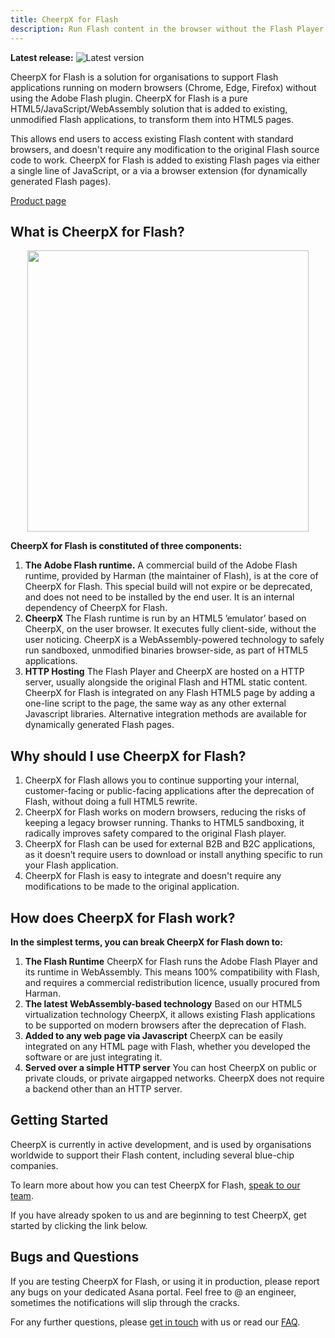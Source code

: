 ```yaml
---
title: CheerpX for Flash
description: Run Flash content in the browser without the Flash Player
---
```



**Latest release:** ![Latest version](https://img.shields.io/badge/2022--05--19-v35-green)

CheerpX for Flash is a solution for organisations to support Flash applications running on modern browsers (Chrome, Edge, Firefox) without using the Adobe Flash plugin. CheerpX for Flash is a pure HTML5/JavaScript/WebAssembly solution that is added to existing, unmodified Flash applications, to transform them into HTML5 pages.

This allows end users to access existing Flash content with standard browsers, and doesn't require any modification to the original Flash source code to work. CheerpX for Flash is added to existing Flash pages via either a single line of JavaScript, or a via a browser extension (for dynamically generated Flash pages).

[Product page](https://leaningtech.com/cheerpx-for-flash/)

## What is CheerpX for Flash?

<p align="center">
	<img
		src="https://leaningtech.com/wp-content/uploads/2021/02/treeFlash.gif"
		width="450"
	/>
</p>

**CheerpX for Flash is constituted of three components:**

1. **The Adobe Flash runtime.** A commercial build of the Adobe Flash runtime, provided by Harman (the maintainer of Flash), is at the core of CheerpX for Flash. This special build will not expire or be deprecated, and does not need to be installed by the end user. It is an internal dependency of CheerpX for Flash.
2. **CheerpX** The Flash runtime is run by an HTML5 ’emulator’ based on CheerpX, on the user browser. It executes fully client-side, without the user noticing. CheerpX is a WebAssembly-powered technology to safely run sandboxed, unmodified binaries browser-side, as part of HTML5 applications.
3. **HTTP Hosting** The Flash Player and CheerpX are hosted on a HTTP server, usually alongside the original Flash and HTML static content. CheerpX for Flash is integrated on any Flash HTML5 page by adding a one-line script to the page, the same way as any other external Javascript libraries. Alternative integration methods are available for dynamically generated Flash pages.

## Why should I use CheerpX for Flash?

1. CheerpX for Flash allows you to continue supporting your internal, customer-facing or public-facing applications after the deprecation of Flash, without doing a full HTML5 rewrite.
2. CheerpX for Flash works on modern browsers, reducing the risks of keeping a legacy browser running. Thanks to HTML5 sandboxing, it radically improves safety compared to the original Flash player.
3. CheerpX for Flash can be used for external B2B and B2C applications, as it doesn’t require users to download or install anything specific to run your Flash application.
4. CheerpX for Flash is easy to integrate and doesn't require any modifications to be made to the original application.

## How does CheerpX for Flash work?

**In the simplest terms, you can break CheerpX for Flash down to:**

1. **The Flash Runtime** CheerpX for Flash runs the Adobe Flash Player and its runtime in WebAssembly. This means 100% compatibility with Flash, and requires a commercial redistribution licence, usually procured from Harman.
2. **The latest WebAssembly-based technology** Based on our HTML5 virtualization technology CheerpX, it allows existing Flash applications to be supported on modern browsers after the deprecation of Flash.
3. **Added to any web page via Javascript** CheerpX can be easily integrated on any HTML page with Flash, whether you developed the software or are just integrating it.
4. **Served over a simple HTTP server** You can host CheerpX on public or private clouds, or private airgapped networks. CheerpX does not require a backend other than an HTTP server.

## Getting Started

CheerpX is currently in active development, and is used by organisations worldwide to support their Flash content, including several blue-chip companies.

To learn more about how you can test CheerpX for Flash, [speak to our team](https://leaningtech.com/contact-us/?subject=CheerpX%20for%20Flash%20information%20request#mailus).

If you have already spoken to us and are beginning to test CheerpX, get started by clicking the link below.

<LinkButton
	label="Get started"
	type="primary"
	href="/cheerpx-for-flash/getting-started"
	iconRight="mi:arrow-right"
/>

## Bugs and Questions

If you are testing CheerpX for Flash, or using it in production, please report any bugs on your dedicated Asana portal. Feel free to @ an engineer, sometimes the notifications will slip through the cracks.

For any further questions, please [get in touch](https://leaningtech.com/contact-us/?subject=CheerpX%20for%20Flash%20information%20request#mailus) with us or read our [FAQ](/cheerpx-for-flash/faq).

